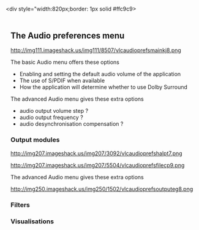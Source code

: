 <div style="width:820px;border: 1px solid #ffc9c9>
{{vlc_MacOS_toc}}
<div style="padding: .4em .9em .9em">

== The Audio preferences menu ==

http://img111.imageshack.us/img111/8507/vlcaudioprefsmainkj8.png

The basic Audio menu offers these options

* Enabling and setting the default audio volume of the application
* The use of S/PDIF when available
* How the application will determine whether to use Dolby Surround

The advanced Audio menu gives these extra options

* audio output volume step ?
* audio output frequency ?
* audio desynchronisation compensation ?

=== Output modules ===

http://img207.imageshack.us/img207/3092/vlcaudioprefshalpt7.png

http://img207.imageshack.us/img207/5504/vlcaudioprefsfilecp9.png

The advanced Audio menu gives these extra options

http://img250.imageshack.us/img250/1502/vlcaudioprefsoutputeg8.png

=== Filters ===


=== Visualisations ===

</div>
</div>